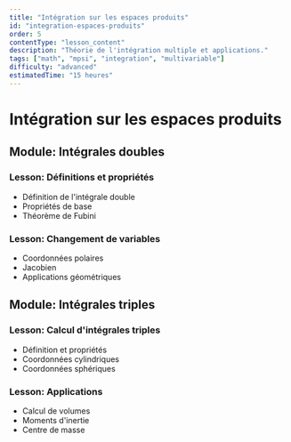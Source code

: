 ```yaml
---
title: "Intégration sur les espaces produits"
id: "integration-espaces-produits"
order: 5
contentType: "lesson_content"
description: "Théorie de l'intégration multiple et applications."
tags: ["math", "mpsi", "integration", "multivariable"]
difficulty: "advanced"
estimatedTime: "15 heures"
---
```


# Intégration sur les espaces produits

## Module: Intégrales doubles
### Lesson: Définitions et propriétés
- Définition de l'intégrale double
- Propriétés de base
- Théorème de Fubini

### Lesson: Changement de variables
- Coordonnées polaires
- Jacobien
- Applications géométriques

## Module: Intégrales triples
### Lesson: Calcul d'intégrales triples
- Définition et propriétés
- Coordonnées cylindriques
- Coordonnées sphériques

### Lesson: Applications
- Calcul de volumes
- Moments d'inertie
- Centre de masse